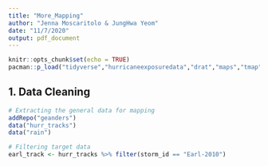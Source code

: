 ---
title: "More_Mapping"
author: "Jenna Moscaritolo & JungHwa Yeom"
date: "11/7/2020"
output: pdf_document
---

```{r setup, include=FALSE}

knitr::opts_chunk$set(echo = TRUE)
pacman::p_load("tidyverse","hurricaneexposuredata","drat","maps","tmap","sf","viridis","sp")
```

## 1. Data Cleaning

```{r}
# Extracting the general data for mapping
addRepo("geanders")
data("hurr_tracks")
data("rain")
```

```{r}
# Filtering target data
earl_track <- hurr_tracks %>% filter(storm_id == "Earl-2010")
```